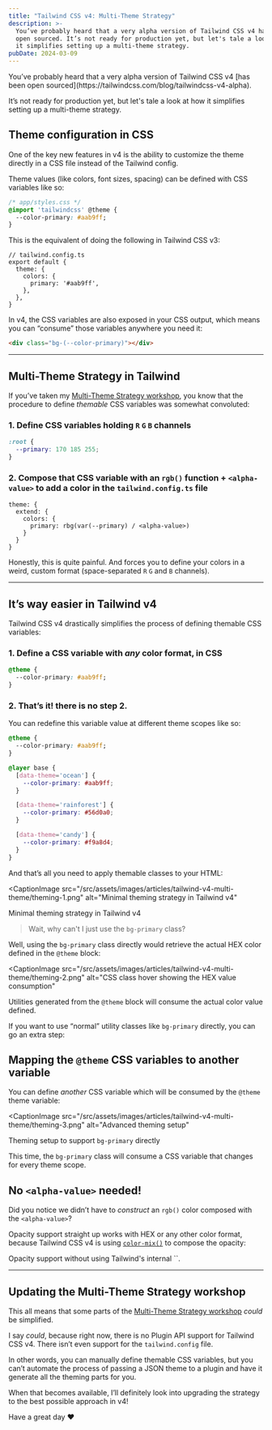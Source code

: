 ```yaml
---
title: "Tailwind CSS v4: Multi-Theme Strategy"
description: >-
  You’ve probably heard that a very alpha version of Tailwind CSS v4 has been
  open sourced. It’s not ready for production yet, but let's tale a look at how
  it simplifies setting up a multi-theme strategy.
pubDate: 2024-03-09
---
```


<IntroText>
  You’ve probably heard that a very alpha version of Tailwind CSS v4 [has been open sourced](https://tailwindcss.com/blog/tailwindcss-v4-alpha).

It’s not ready for production yet, but let's tale a look at how it simplifies setting up a multi-theme strategy.

</IntroText>

## Theme configuration in CSS

One of the key new features in v4 is the ability to customize the theme directly in a CSS file instead of the Tailwind config.

Theme values (like colors, font sizes, spacing) can be defined with CSS variables like so:

```css
/* app/styles.css */
@import 'tailwindcss' @theme {
  --color-primary: #aab9ff;
}
```

This is the equivalent of doing the following in Tailwind CSS v3:

```tsx
// tailwind.config.ts
export default {
  theme: {
    colors: {
      primary: '#aab9ff',
    },
  },
}
```

In v4, the CSS variables are also exposed in your CSS output, which means you can “consume” those variables anywhere you need it:

```html
<div class="bg-(--color-primary)"></div>
```

---

## Multi-Theme Strategy in Tailwind

If you’ve taken my [Multi-Theme Strategy workshop](https://www.protailwind.com/workshops/multi-theme-strategy), you know that the procedure to define _themable_ CSS variables was somewhat convoluted:

### 1. Define CSS variables holding `R` `G` `B` channels

```css
:root {
  --primary: 170 185 255;
}
```

### 2. Compose that CSS variable with an `rgb()` function + `<alpha-value>` to add a color in the `tailwind.config.ts` file

```tsx
theme: {
  extend: {
    colors: {
      primary: rbg(var(--primary) / <alpha-value>)
    }
  }
}
```

Honestly, this is quite painful. And forces you to define your colors in a weird, custom format (space-separated `R` `G` and `B` channels).

---

## It’s way easier in Tailwind v4

Tailwind CSS v4 drastically simplifies the process of defining themable CSS variables:

### 1. Define a CSS variable with _any_ color format, in CSS

```css
@theme {
  --color-primary: #aab9ff;
}
```

### 2. That’s it! there is no step 2.

You can redefine this variable value at different theme scopes like so:

```css
@theme {
  --color-primary: #aab9ff;
}

@layer base {
  [data-theme='ocean'] {
    --color-primary: #aab9ff;
  }

  [data-theme='rainforest'] {
    --color-primary: #56d0a0;
  }

  [data-theme='candy'] {
    --color-primary: #f9a8d4;
  }
}
```

And that’s all you need to apply themable classes to your HTML:

<CaptionImage
  src="/src/assets/images/articles/tailwind-v4-multi-theme/theming-1.png"
  alt="Minimal theming strategy in Tailwind v4"
>
  Minimal theming strategy in Tailwind v4
</CaptionImage>

> Wait, why can't I just use the `bg-primary` class?

Well, using the `bg-primary` class directly would retrieve the actual HEX color defined in the `@theme` block:

<CaptionImage
  src="/src/assets/images/articles/tailwind-v4-multi-theme/theming-2.png"
  alt="CSS class hover showing the HEX value consumption"
>
  Utilities generated from the `@theme` block will consume the actual color
  value defined.
</CaptionImage>

If you want to use “normal” utility classes like `bg-primary` directly, you can go an extra step:

## Mapping the `@theme` CSS variables to another variable

You can define _another_ CSS variable which will be consumed by the `@theme` theme variable:

<CaptionImage
  src="/src/assets/images/articles/tailwind-v4-multi-theme/theming-3.png"
  alt="Advanced theming setup"
>
  Theming setup to support `bg-primary` directly
</CaptionImage>

This time, the `bg-primary` class will consume a CSS variable that changes for every theme scope.

## No `<alpha-value>` needed!

Did you notice we didn’t have to _construct_ an `rgb()` color composed with the `<alpha-value>`?

Opacity support straight up works with HEX or any other color format, because Tailwind CSS v4 is using [`color-mix()`](https://developer.mozilla.org/en-US/docs/Web/CSS/color_value/color-mix) to compose the opacity:

<CaptionImage src="/src/assets/images/articles/tailwind-v4-multi-theme/theming-4.png" alt="Opacity support without alpha-value">
  Opacity support without using Tailwind's internal `<alpha-value>`.
</CaptionImage>

---

## Updating the Multi-Theme Strategy workshop

This all means that some parts of the [Multi-Theme Strategy workshop](https://www.protailwind.com/workshops/multi-theme-strategy) _could_ be simplified.

I say _could_, because right now, there is no Plugin API support for Tailwind CSS v4. There isn’t even support for the `tailwind.config` file.

In other words, you can manually define themable CSS variables, but you can’t automate the process of passing a JSON theme to a plugin and have it generate all the theming parts for you.

When that becomes available, I’ll definitely look into upgrading the strategy to the best possible approach in v4!

Have a great day ❤️

